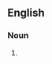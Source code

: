 {{also|heat waves}}

==English==

===Noun===
{{head|en|noun plural form}}

# {{plural of|heatwave|lang=en}}